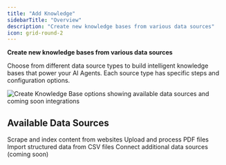 ```yaml
---
title: "Add Knowledge"
sidebarTitle: "Overview"
description: "Create new knowledge bases from various data sources"
icon: grid-round-2
---
```


**Create new knowledge bases from various data sources**

Choose from different data source types to build intelligent knowledge bases that power your AI Agents. Each source type has specific steps and configuration options.

<Frame>
  <img
    src="/images/dashboard/agent/knowledge/create-kb-options.png"
    alt="Create Knowledge Base options showing available data sources and coming soon integrations"
  />
</Frame>

## Available Data Sources

<CardGroup cols={2}>
  <Card title="From Website" icon="globe" href="/platform-fundamentals/platform-tour/knowledge-bases/create-from-website">
    Scrape and index content from websites
  </Card>

  <Card title="From PDF Documents" icon="file-pdf" href="/platform-fundamentals/platform-tour/knowledge-bases/create-from-pdf">
    Upload and process PDF files
  </Card>

  <Card title="From CSV Files" icon="file-csv" href="/platform-fundamentals/platform-tour/knowledge-bases/create-from-csv">
    Import structured data from CSV files
  </Card>

  <Card title="Other Sources" icon="ellipsis" href="/platform-fundamentals/platform-tour/knowledge-bases/create-from-other-sources">
    Connect additional data sources (coming soon)
  </Card>
</CardGroup>

